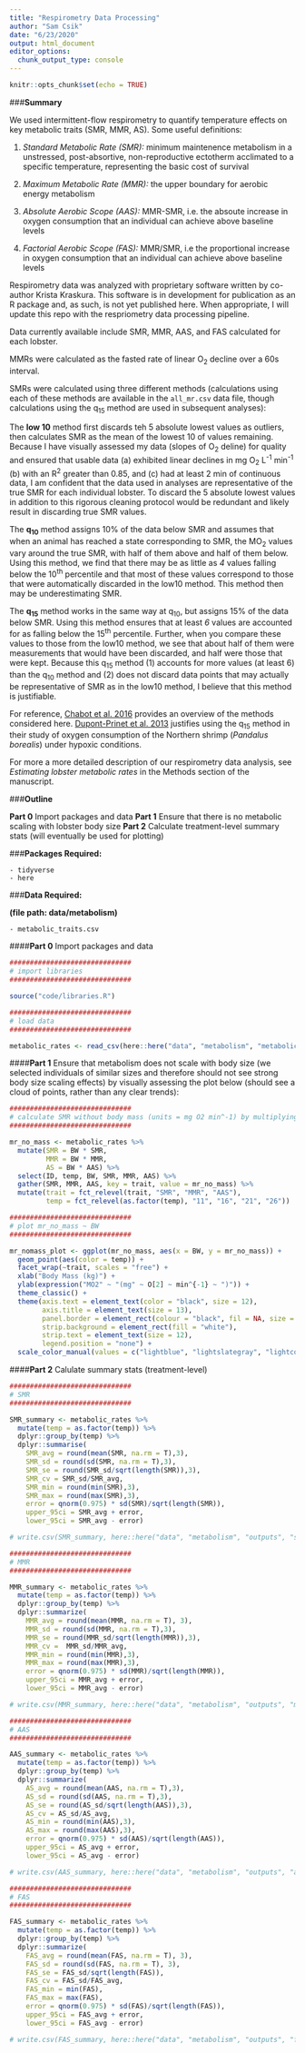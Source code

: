 ```yaml
---
title: "Respirometry Data Processing"
author: "Sam Csik"
date: "6/23/2020"
output: html_document
editor_options: 
  chunk_output_type: console
---
```


```r
knitr::opts_chunk$set(echo = TRUE)
```

###**Summary** 

We used intermittent-flow respirometry to quantify temperature effects on key metabolic traits (SMR, MMR, AS). Some useful definitions:

1. *Standard Metabolic Rate (SMR):* minimum maintenence metabolism in a unstressed, post-absortive, non-reproductive ectotherm acclimated to a specific temperature, representing the basic cost of survival

2. *Maximum Metabolic Rate (MMR):* the upper boundary for aerobic energy metabolism

3. *Absolute Aerobic Scope (AAS):* MMR-SMR, i.e. the absoute increase in oxygen consumption that an individual can achieve above baseline levels

4. *Factorial Aerobic Scope (FAS):* MMR/SMR, i.e the proportional increase in oxygen consumption that an individual can achieve above baseline levels

Respirometry data was analyzed with proprietary software written by co-author Krista Kraskura. This software is in development for publication as an R package and, as such, is not yet published here. When appropriate, I will update this repo with the respriometry data processing pipeline.

Data currently available include SMR, MMR, AAS, and FAS calculated for each lobster.

MMRs were calculated as the fasted rate of linear O~2~ decline over a 60s interval.

SMRs were calculated using three different methods (calculations using each of these methods are available in the `all_mr.csv` data file, though calculations using the q~15~ method are used in subsequent analyses):

The **low 10** method first discards teh 5 absolute lowest values as outliers, then calculates SMR as the mean of the lowest 10 of values remaining. Because I have visually assessed my data (slopes of O~2~ deline) for quality and ensured that usable data (a) exhibited linear declines in mg O~2~ L^-1^ min^-1^ (b) with an R^2^ greater than 0.85, and (c) had at least 2 min of continuous data, I am confident that the data used in analyses are representative of the true SMR for each individual lobster. To discard the 5 absolute lowest values in addition to this rigorous cleaning protocol would be redundant and likely result in discarding true SMR values.

The **q~10~** method assigns 10% of the data below SMR and assumes that when an animal has reached a state corresponding to SMR, the MO~2~ values vary around the true SMR, with half of them above and half of them below. Using this method, we find that there may be as little as *4* values falling below the 10^th^ percentile and that most of these values correspond to those that were automatically discarded in the low10 method. This method then may be underestimating SMR.

The **q~15~** method works in the same way at q~10~, but assigns 15% of the data below SMR. Using this method ensures that at least *6* values are accounted for as falling below the 15^th^ percentile. Further, when you compare these values to those from the low10 method, we see that about half of them were measurements that would have been discarded, and half were those that were kept. Because this q~15~ method (1) accounts for more values (at least 6) than the q~10~ method and (2) does not discard data points that may actually be representative of SMR as in the low10 method, I believe that this method is justifiable.

For reference, [Chabot et al. 2016](https://onlinelibrary.wiley.com/doi/pdf/10.1111/jfb.12845) provides an overview of the methods considered here. [Dupont-Prinet et al. 2013](https://www.researchgate.net/profile/Marie_Vagner/publication/236211133_Impact_of_hypoxia_in_the_St_Lawrence_Estuary_on_the_metabolism_of_Greenland_halibut_Reinhardtius_hippoglossoides/links/00b4951b9e6b86aac4000000.pdf) justifies using the q~15~ method in their study of oxygen consumption of the Northern shrimp (*Pandalus borealis*) under hypoxic conditions.

For more a more detailed description of our respirometry data analysis, see *Estimating lobster metabolic rates* in the Methods section of the manuscript.

###**Outline**

**Part 0** Import packages and data
**Part 1** Ensure that there is no metabolic scaling with lobster body size
**Part 2** Calculate treatment-level summary stats (will eventually be used for plotting)

###**Packages Required:** 

    - tidyverse
    - here
    
###**Data Required:**
    
**(file path: data/metabolism)**

    - metabolic_traits.csv

####**Part 0** Import packages and data
```r
##############################
# import libraries
##############################

source("code/libraries.R")

##############################
# load data
##############################

metabolic_rates <- read_csv(here::here("data", "metabolism", "metabolic_traits.csv"))
```

####**Part 1** Ensure that metabolism does not scale with body size (we selected individuals of similar sizes and therefore should not see strong body size scaling effects) by visually assessing the plot below (should see a cloud of points, rather than any clear trends):
```r
##############################
# calculate SMR without body mass (units = mg O2 min^-1) by multiplying BM * SMR_low15quant
##############################

mr_no_mass <- metabolic_rates %>% 
  mutate(SMR = BW * SMR,
         MMR = BW * MMR,
         AS = BW * AAS) %>% 
  select(ID, temp, BW, SMR, MMR, AAS) %>% 
  gather(SMR, MMR, AAS, key = trait, value = mr_no_mass) %>% 
  mutate(trait = fct_relevel(trait, "SMR", "MMR", "AAS"),
         temp = fct_relevel(as.factor(temp), "11", "16", "21", "26"))

##############################
# plot mr_no_mass ~ BW
##############################

mr_nomass_plot <- ggplot(mr_no_mass, aes(x = BW, y = mr_no_mass)) +
  geom_point(aes(color = temp)) +
  facet_wrap(~trait, scales = "free") +
  xlab("Body Mass (kg)") +
  ylab(expression("MO2" ~ "(mg" ~ O[2] ~ min^{-1} ~ ")")) +
  theme_classic() +
  theme(axis.text = element_text(color = "black", size = 12),
        axis.title = element_text(size = 13),
        panel.border = element_rect(colour = "black", fil = NA, size = 0.7),
        strip.background = element_rect(fill = "white"),
        strip.text = element_text(size = 12),
        legend.position = "none") +
  scale_color_manual(values = c("lightblue", "lightslategray", "lightcoral", "indianred4"))
```

####**Part 2** Calulate summary stats (treatment-level)
```r
##############################
# SMR
##############################

SMR_summary <- metabolic_rates %>%
  mutate(temp = as.factor(temp)) %>% 
  dplyr::group_by(temp) %>% 
  dplyr::summarise(
    SMR_avg = round(mean(SMR, na.rm = T),3),
    SMR_sd = round(sd(SMR, na.rm = T),3),
    SMR_se = round(SMR_sd/sqrt(length(SMR)),3),
    SMR_cv = SMR_sd/SMR_avg,
    SMR_min = round(min(SMR),3),
    SMR_max = round(max(SMR),3),
    error = qnorm(0.975) * sd(SMR)/sqrt(length(SMR)),
    upper_95ci = SMR_avg + error,
    lower_95ci = SMR_avg - error)

# write.csv(SMR_summary, here::here("data", "metabolism", "outputs", "smr_summary_stats.csv"), row.names = FALSE)

##############################
# MMR
##############################

MMR_summary <- metabolic_rates %>%
  mutate(temp = as.factor(temp)) %>% 
  dplyr::group_by(temp) %>% 
  dplyr::summarize(
    MMR_avg = round(mean(MMR, na.rm = T), 3),
    MMR_sd = round(sd(MMR, na.rm = T),3),
    MMR_se = round(MMR_sd/sqrt(length(MMR)),3),
    MMR_cv =  MMR_sd/MMR_avg,
    MMR_min = round(min(MMR),3),
    MMR_max = round(max(MMR),3),
    error = qnorm(0.975) * sd(MMR)/sqrt(length(MMR)),
    upper_95ci = MMR_avg + error,
    lower_95ci = MMR_avg - error)

# write.csv(MMR_summary, here::here("data", "metabolism", "outputs", "mmr_summary_stats.csv"), row.names = FALSE)

##############################
# AAS
##############################

AAS_summary <- metabolic_rates %>%
  mutate(temp = as.factor(temp)) %>% 
  dplyr::group_by(temp) %>% 
  dplyr::summarize(
    AS_avg = round(mean(AAS, na.rm = T),3),
    AS_sd = round(sd(AAS, na.rm = T),3),
    AS_se = round(AS_sd/sqrt(length(AAS)),3),
    AS_cv = AS_sd/AS_avg,
    AS_min = round(min(AAS),3),
    AS_max = round(max(AAS),3),
    error = qnorm(0.975) * sd(AAS)/sqrt(length(AAS)), 
    upper_95ci = AS_avg + error,
    lower_95ci = AS_avg - error)

# write.csv(AAS_summary, here::here("data", "metabolism", "outputs", "aas_summary_stats.csv"), row.names = FALSE)

##############################
# FAS
##############################

FAS_summary <- metabolic_rates %>%
  mutate(temp = as.factor(temp)) %>% 
  dplyr::group_by(temp) %>% 
  dplyr::summarize(
    FAS_avg = round(mean(FAS, na.rm = T), 3),
    FAS_sd = round(sd(FAS, na.rm = T), 3),
    FAS_se = FAS_sd/sqrt(length(FAS)),
    FAS_cv = FAS_sd/FAS_avg,
    FAS_min = min(FAS),
    FAS_max = max(FAS),
    error = qnorm(0.975) * sd(FAS)/sqrt(length(FAS)),
    upper_95ci = FAS_avg + error,
    lower_95ci = FAS_avg - error)

# write.csv(FAS_summary, here::here("data", "metabolism", "outputs", "fas_summary_stats.csv"), row.names = FALSE)
```